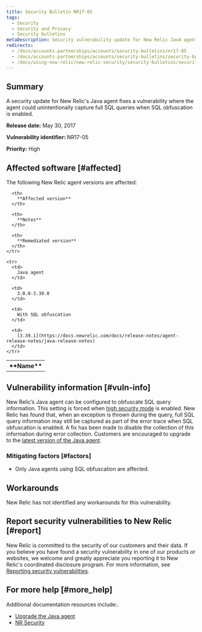 ```yaml
---
title: Security Bulletin NR17-05
tags:
  - Security
  - Security and Privacy
  - Security bulletins
metaDescription: Security vulnerability update for New Relic JavA agent.
redirects:
  - /docs/accounts-partnerships/accounts/security-bulletins/nr17-05
  - /docs/accounts-partnerships/accounts/security-bulletins/security-bulletin-nr17-05
  - /docs/using-new-relic/new-relic-security/security-bulletins/security-bulletin-nr17-05
---
```


## Summary

A security update for New Relic's Java agent fixes a vulnerability where the agent could unintentionally capture full SQL queries when SQL obfuscation is enabled.

**Release date:** May 30, 2017

**Vulnerability identifier:** NR17-05

**Priority:** High

## Affected software [#affected]

The following New Relic agent versions are affected:

<table>
  <tbody>
    <tr>
      <th>
        **Name**
      </th>

      <th>
        **Affected version**
      </th>

      <th>
        **Notes**
      </th>

      <th>
        **Remediated version**
      </th>
    </tr>

    <tr>
      <td>
        Java agent
      </td>

      <td>
        3.0.0-3.39.0
      </td>

      <td>
        With SQL obfuscation
      </td>

      <td>
        [3.39.1](https://docs.newrelic.com/docs/release-notes/agent-release-notes/java-release-notes)
      </td>
    </tr>
  </tbody>
</table>

## Vulnerability information [#vuln-info]

New Relic’s Java agent can be configured to obfuscate SQL query information. This setting is forced when [high security mode](/docs/agents/manage-apm-agents/configuration/high-security-mode) is enabled. New Relic has found that, when an exception is thrown during the query, full SQL query information may still be captured as part of the error trace when SQL obfuscation is enabled. A fix has been made to disable the collection of this information during error collection. Customers are encouraged to upgrade to the [latest version of the Java agent](/docs/release-notes/agent-release-notes/java-release-notes).

### Mitigating factors [#factors]

* Only Java agents using SQL obfuscation are affected.

## Workarounds

New Relic has not identified any workarounds for this vulnerability.

## Report security vulnerabilities to New Relic [#report]

New Relic is committed to the security of our customers and their data. If you believe you have found a security vulnerability in one of our products or websites, we welcome and greatly appreciate you reporting it to New Relic's coordinated disclosure program. For more information, see [Reporting security vulnerabilities](/docs/security/new-relic-security/data-privacy/reporting-security-vulnerabilities).

## For more help [#more_help]

Additional documentation resources include:.

* [Upgrade the Java agent](https://docs.newrelic.com/docs/agents/java-agent/installation/upgrade-java-agent)
* [NR Security](https://newrelic.com/why-new-relic/security "Link opens in a new window.")
